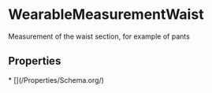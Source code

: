
# WearableMeasurementWaist

Measurement of the waist section, for example of pants

## Properties

<Grid>
* [](/Properties/Schema.org/)

</Grid>


